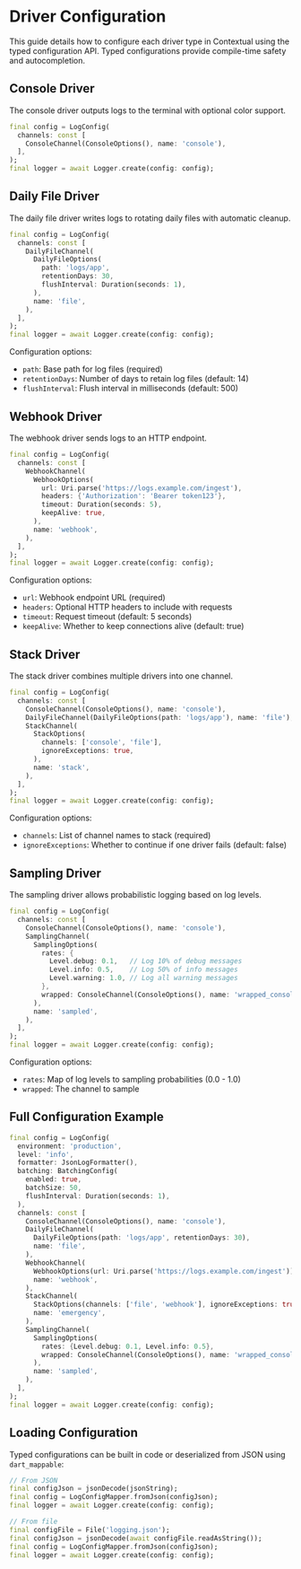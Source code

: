 # Driver Configuration

This guide details how to configure each driver type in Contextual using the typed configuration API. Typed configurations provide compile-time safety and autocompletion.

## Console Driver

The console driver outputs logs to the terminal with optional color support.

```dart
final config = LogConfig(
  channels: const [
    ConsoleChannel(ConsoleOptions(), name: 'console'),
  ],
);
final logger = await Logger.create(config: config);
```

## Daily File Driver

The daily file driver writes logs to rotating daily files with automatic cleanup.

```dart
final config = LogConfig(
  channels: const [
    DailyFileChannel(
      DailyFileOptions(
        path: 'logs/app',
        retentionDays: 30,
        flushInterval: Duration(seconds: 1),
      ),
      name: 'file',
    ),
  ],
);
final logger = await Logger.create(config: config);
```

Configuration options:
- `path`: Base path for log files (required)
- `retentionDays`: Number of days to retain log files (default: 14)
- `flushInterval`: Flush interval in milliseconds (default: 500)

## Webhook Driver

The webhook driver sends logs to an HTTP endpoint.

```dart
final config = LogConfig(
  channels: const [
    WebhookChannel(
      WebhookOptions(
        url: Uri.parse('https://logs.example.com/ingest'),
        headers: {'Authorization': 'Bearer token123'},
        timeout: Duration(seconds: 5),
        keepAlive: true,
      ),
      name: 'webhook',
    ),
  ],
);
final logger = await Logger.create(config: config);
```

Configuration options:
- `url`: Webhook endpoint URL (required)
- `headers`: Optional HTTP headers to include with requests
- `timeout`: Request timeout (default: 5 seconds)
- `keepAlive`: Whether to keep connections alive (default: true)

## Stack Driver

The stack driver combines multiple drivers into one channel.

```dart
final config = LogConfig(
  channels: const [
    ConsoleChannel(ConsoleOptions(), name: 'console'),
    DailyFileChannel(DailyFileOptions(path: 'logs/app'), name: 'file'),
    StackChannel(
      StackOptions(
        channels: ['console', 'file'],
        ignoreExceptions: true,
      ),
      name: 'stack',
    ),
  ],
);
final logger = await Logger.create(config: config);
```

Configuration options:
- `channels`: List of channel names to stack (required)
- `ignoreExceptions`: Whether to continue if one driver fails (default: false)

## Sampling Driver

The sampling driver allows probabilistic logging based on log levels.

```dart
final config = LogConfig(
  channels: const [
    ConsoleChannel(ConsoleOptions(), name: 'console'),
    SamplingChannel(
      SamplingOptions(
        rates: {
          Level.debug: 0.1,   // Log 10% of debug messages
          Level.info: 0.5,    // Log 50% of info messages
          Level.warning: 1.0, // Log all warning messages
        },
        wrapped: ConsoleChannel(ConsoleOptions(), name: 'wrapped_console'),
      ),
      name: 'sampled',
    ),
  ],
);
final logger = await Logger.create(config: config);
```

Configuration options:
- `rates`: Map of log levels to sampling probabilities (0.0 - 1.0)
- `wrapped`: The channel to sample

## Full Configuration Example

```dart
final config = LogConfig(
  environment: 'production',
  level: 'info',
  formatter: JsonLogFormatter(),
  batching: BatchingConfig(
    enabled: true,
    batchSize: 50,
    flushInterval: Duration(seconds: 1),
  ),
  channels: const [
    ConsoleChannel(ConsoleOptions(), name: 'console'),
    DailyFileChannel(
      DailyFileOptions(path: 'logs/app', retentionDays: 30),
      name: 'file',
    ),
    WebhookChannel(
      WebhookOptions(url: Uri.parse('https://logs.example.com/ingest')),
      name: 'webhook',
    ),
    StackChannel(
      StackOptions(channels: ['file', 'webhook'], ignoreExceptions: true),
      name: 'emergency',
    ),
    SamplingChannel(
      SamplingOptions(
        rates: {Level.debug: 0.1, Level.info: 0.5},
        wrapped: ConsoleChannel(ConsoleOptions(), name: 'wrapped_console'),
      ),
      name: 'sampled',
    ),
  ],
);
final logger = await Logger.create(config: config);
```

## Loading Configuration

Typed configurations can be built in code or deserialized from JSON using `dart_mappable`:

```dart
// From JSON
final configJson = jsonDecode(jsonString);
final config = LogConfigMapper.fromJson(configJson);
final logger = await Logger.create(config: config);

// From file
final configFile = File('logging.json');
final configJson = jsonDecode(await configFile.readAsString());
final config = LogConfigMapper.fromJson(configJson);
final logger = await Logger.create(config: config);
```